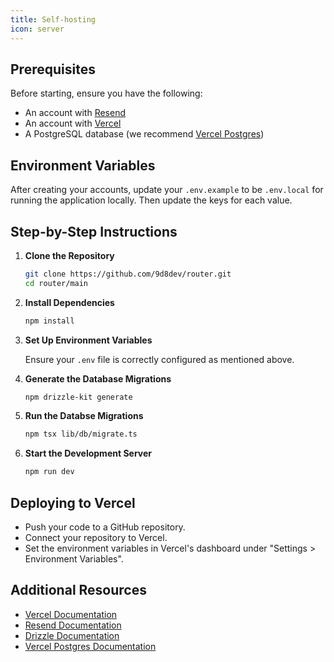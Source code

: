 ```yaml
---
title: Self-hosting
icon: server
---
```


## Prerequisites

Before starting, ensure you have the following:

- An account with [Resend](https://resend.com/)
- An account with [Vercel](https://vercel.com/)
- A PostgreSQL database (we recommend [Vercel Postgres](https://vercel.com/docs/storage/vercel-postgres))

## Environment Variables

After creating your accounts, update your `.env.example` to be `.env.local` for running the application locally. Then update the keys for each value.

## Step-by-Step Instructions

1. **Clone the Repository**

   ```sh
   git clone https://github.com/9d8dev/router.git
   cd router/main
   ```

2. **Install Dependencies**

   ```sh
   npm install
   ```

3. **Set Up Environment Variables**

   Ensure your `.env` file is correctly configured as mentioned above.

4. **Generate the Database Migrations**

   ```sh
   npm drizzle-kit generate
   ```

5. **Run the Databse Migrations**

   ```sh
   npm tsx lib/db/migrate.ts
   ```

6. **Start the Development Server**

   ```sh
   npm run dev
   ```

## Deploying to Vercel

- Push your code to a GitHub repository.
- Connect your repository to Vercel.
- Set the environment variables in Vercel's dashboard under "Settings > Environment Variables".

## Additional Resources

- [Vercel Documentation](https://vercel.com/docs)
- [Resend Documentation](https://resend.com/docs)
- [Drizzle Documentation](https://orm.drizzle.team/docs/overview)
- [Vercel Postgres Documentation](https://vercel.com/docs/storage/vercel-postgres)